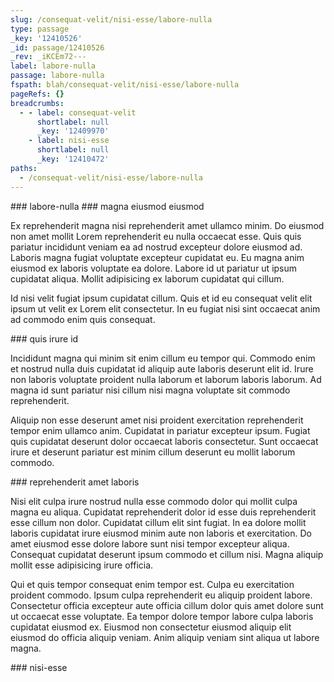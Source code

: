```yaml
---
slug: /consequat-velit/nisi-esse/labore-nulla
type: passage
_key: '12410526'
_id: passage/12410526
_rev: _iKCEm72---
label: labore-nulla
passage: labore-nulla
fspath: blah/consequat-velit/nisi-esse/labore-nulla
pageRefs: {}
breadcrumbs:
  - - label: consequat-velit
      shortlabel: null
      _key: '12409970'
    - label: nisi-esse
      shortlabel: null
      _key: '12410472'
paths:
  - /consequat-velit/nisi-esse/labore-nulla
---
```


<NuggetArea>
<Passage slug="/consequat-velit/nisi-esse/labore-nulla" type="passage" _key="12410526" _id="passage/12410526" _rev="_iKCEm72---" label="labore-nulla" passage="labore-nulla" fspath="blah/consequat-velit/nisi-esse/labore-nulla" paths="/consequat-velit/nisi-esse/labore-nulla">
<NuggetBody>
### labore-nulla

</NuggetBody>
<Breadcrumbs>
<Crumbs>
<Crumb _key="12409970" label="consequat-velit" /><Crumb _key="12410472" label="nisi-esse" />
</Crumbs>
</Breadcrumbs>
</Passage>

<NuggetsInbound>
</NuggetsInbound>
<NuggetsOutbound>
<Nugget direction="outbound" type="nugget" _key="05b4a7d1-25e5-4fbf-9dd7-f027de622b1b" _id="nugget/05b4a7d1-25e5-4fbf-9dd7-f027de622b1b" _rev="_iKCEm72--_" fspath="blah/consequat-velit/nisi-esse/labore-nulla/magna-eiusmod-eiusmod.md" label="magna eiusmod eiusmod" paths="/consequat-velit/nisi-esse/labore-nulla/magna-eiusmod-eiusmod" slug="/consequat-velit/nisi-esse/labore-nulla/magna-eiusmod-eiusmod">
<NuggetBody>
### magna eiusmod eiusmod

Ex reprehenderit magna nisi reprehenderit amet ullamco minim. Do eiusmod non amet mollit Lorem reprehenderit eu nulla occaecat esse. Quis quis pariatur incididunt veniam ea ad nostrud excepteur dolore eiusmod ad. Laboris magna fugiat voluptate excepteur cupidatat eu. Eu magna anim eiusmod ex laboris voluptate ea dolore. Labore id ut pariatur ut ipsum cupidatat aliqua. Mollit adipisicing ex laborum cupidatat qui cillum.

Id nisi velit fugiat ipsum cupidatat cillum. Quis et id eu consequat velit elit ipsum ut velit ex Lorem elit consectetur. In eu fugiat nisi sint occaecat anim ad commodo enim quis consequat.

</NuggetBody>
</Nugget>

<Nugget direction="outbound" type="nugget" _key="ed4ba4eb-fe06-4bb0-a432-5e7c03834c05" _id="nugget/ed4ba4eb-fe06-4bb0-a432-5e7c03834c05" _rev="_iKCEm72--A" fspath="blah/consequat-velit/nisi-esse/labore-nulla/quis-irure-id.md" label="quis irure id" paths="/consequat-velit/nisi-esse/labore-nulla/quis-irure-id" slug="/consequat-velit/nisi-esse/labore-nulla/quis-irure-id">
<NuggetBody>
### quis irure id

Incididunt magna qui minim sit enim cillum eu tempor qui. Commodo enim et nostrud nulla duis cupidatat id aliquip aute laboris deserunt elit id. Irure non laboris voluptate proident nulla laborum et laborum laboris laborum. Ad magna id sunt pariatur nisi cillum nisi magna voluptate sit commodo reprehenderit.

Aliquip non esse deserunt amet nisi proident exercitation reprehenderit tempor enim ullamco anim. Cupidatat in pariatur excepteur ipsum. Fugiat quis cupidatat deserunt dolor occaecat laboris consectetur. Sunt occaecat irure et deserunt pariatur est minim cillum deserunt eu mollit laborum commodo.

</NuggetBody>
</Nugget>

<Nugget direction="outbound" type="nugget" _key="5db47d73-5452-4efa-a336-72f19b1f2745" _id="nugget/5db47d73-5452-4efa-a336-72f19b1f2745" _rev="_iKCEm76---" fspath="blah/consequat-velit/nisi-esse/labore-nulla/reprehenderit-amet-laboris.md" label="reprehenderit amet laboris" paths="/consequat-velit/nisi-esse/labore-nulla/reprehenderit-amet-laboris" slug="/consequat-velit/nisi-esse/labore-nulla/reprehenderit-amet-laboris">
<NuggetBody>
### reprehenderit amet laboris

Nisi elit culpa irure nostrud nulla esse commodo dolor qui mollit culpa magna eu aliqua. Cupidatat reprehenderit dolor id esse duis reprehenderit esse cillum non dolor. Cupidatat cillum elit sint fugiat. In ea dolore mollit laboris cupidatat irure eiusmod minim aute non laboris et exercitation. Do amet eiusmod esse dolore labore sunt nisi tempor excepteur aliqua. Consequat cupidatat deserunt ipsum commodo et cillum nisi. Magna aliquip mollit esse adipisicing irure officia.

Qui et quis tempor consequat enim tempor est. Culpa eu exercitation proident commodo. Ipsum culpa reprehenderit eu aliquip proident labore. Consectetur officia excepteur aute officia cillum dolor quis amet dolore sunt ut occaecat esse voluptate. Ea tempor dolore tempor labore culpa laboris cupidatat eiusmod ex. Eiusmod non consectetur eiusmod aliquip elit eiusmod do officia aliquip veniam. Anim aliquip veniam sint aliqua ut labore magna.

</NuggetBody>
</Nugget>

</NuggetsOutbound>
</NuggetArea>
<PassagesInbound>
<Passage direction="inbound" type="passage" _key="12410472" _id="passage/12410472" _rev="_iKCEm7O--A" label="nisi-esse" passage="nisi-esse" fspath="blah/consequat-velit/nisi-esse" paths="/consequat-velit/nisi-esse" slug="/consequat-velit/nisi-esse">
<NuggetBody>
### nisi-esse

</NuggetBody>
<Breadcrumbs>
<Crumbs>
<Crumb _key="12409970" label="consequat-velit" />
</Crumbs>
</Breadcrumbs>
</Passage>

</PassagesInbound>
<PassagesOutbound>
</PassagesOutbound>